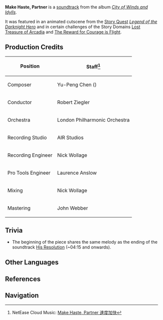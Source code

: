 {{Soundtrack Infobox
|title          =
|image          = City of Winds and Idylls.png
|album          = City of Winds and Idylls
|disc           = 1
|number         = 17
|featured       =
|featured2      =
|featured3      =
|featured_disc  =
|featured_disc2 =
|featured_disc3 =
|youtube_id     = AALrH26HAmw
|youtube_time   = 1440
|spotify_id     = 1dXVScCRjZ30Of34uoOdST
|played_in      = Story Quest
|during         = Challenges in [[Lost Treasure of Arcadia]] and [[The Reward for Courage is Flight]]
|domain         = Lost Treasure of Arcadia;The Reward for Courage is Flight
|previous       = An Interesting Labor
|next           = A Happy Day
}}
'''Make Haste, Partner''' is a [[soundtrack]] from the album ''[[City of Winds and Idylls]]''.

It was featured in an animated cutscene from the [[Story Quest]] ''[[Legend of the Darknight Hero]]'' and in certain challenges of the Story Domains [[Lost Treasure of Arcadia]] and [[The Reward for Courage is Flight]].

==Production Credits==
{| class="wikitable" style="text-align:left; height:0.5em"
! Position
! Staff<ref>NetEase Cloud Music: [https://music.163.com/#/song?id=1481390531 Make Haste, Partner 速度加快]</ref>
|-
! Composer
| Yu-Peng Chen ({{Lang|zh=陈致逸|mini=1}})
|-
! Conductor
| Robert Ziegler
|-
! Orchestra
| London Philharmonic Orchestra
|-
! Recording Studio
| AIR Studios
|-
! Recording Engineer
| Nick Wollage
|-
! Pro Tools Engineer
| Laurence Anslow
|-
! Mixing
| Nick Wollage
|-
! Mastering
| John Webber
|}

==Trivia==
* The beginning of the piece shares the same melody as the ending of the soundtrack [[His Resolution]] (~04:15 and onwards).

==Other Languages==
{{Other Languages|default_hidden = 1
|en      = Make Haste, Partner
|zhs     = 速度加快
|zhs_rm  = Sùdù Jiākuài
|zht     = 速度加快
|zht_rm  = Sùdù Jiākuài
|ja      = スピードアップ
|ja_rm   = Supiido Appu
}}

==References==
{{Reflist}}

==Navigation==
{{Soundtrack Navbox|City of Winds and Idylls}}